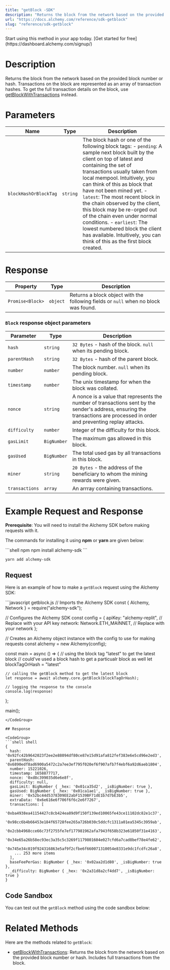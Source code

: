 ```yaml
---
title: "getBlock -SDK"
description: "Returns the block from the network based on the provided block number or hash."
url: "https://docs.alchemy.com/reference/sdk-getblock"
slug: "reference/sdk-getblock"
---
```


<Tip title="Don’t have an API key?" icon="star">
  Start using this method in your app today. [Get started for free](https://dashboard.alchemy.com/signup/)
</Tip>

# Description

Returns the block from the network based on the provided block number or hash. Transactions on the block are represented as an array of transaction hashes. To get the full transaction details on the block, use [getBlockWithTransactions](/reference/sdk-getblockwithtransactions) instead.

# Parameters

| Name                  | Type     | Description                                                                                                                                                                                                                                                                                                                                                                                                                                                                                                                                                   |
| --------------------- | -------- | ------------------------------------------------------------------------------------------------------------------------------------------------------------------------------------------------------------------------------------------------------------------------------------------------------------------------------------------------------------------------------------------------------------------------------------------------------------------------------------------------------------------------------------------------------------- |
| `blockHashOrBlockTag` | `string` | The block hash or one of the following block tags: - `pending`: A sample next block built by the client on top of latest and containing the set of transactions usually taken from local mempool. Intuitively, you can think of this as block that have not been mined yet. - `latest`: The most recent block in the chain observed by the client, this block may be re-orged out of the chain even under normal conditions. - `earliest`: The lowest numbered block the client has available. Intuitively, you can think of this as the first block created. |

# Response

| Property         | Type     | Description                                                                         |
| ---------------- | -------- | ----------------------------------------------------------------------------------- |
| `Promise<Block>` | `object` | Returns a block object with the following fields or `null` when no block was found. |

### `Block` response object parameters

| Parameter      | Type        | Description                                                                                                                                                                 |
| -------------- | ----------- | --------------------------------------------------------------------------------------------------------------------------------------------------------------------------- |
| `hash`         | `string`    | `32 Bytes` - hash of the block. `null` when its pending block.                                                                                                              |
| `parentHash`   | `string`    | `32 Bytes` - hash of the parent block.                                                                                                                                      |
| `number`       | `number`    | The block number. `null` when its pending block.                                                                                                                            |
| `timestamp`    | `number`    | The unix timestamp for when the block was collated.                                                                                                                         |
| `nonce`        | `string`    | A nonce is a value that represents the number of transactions sent by the sender's address, ensuring the transactions are processed in order and preventing replay attacks. |
| `difficulty`   | `number`    | Integer of the difficulty for this block.                                                                                                                                   |
| `gasLimit`     | `BigNumber` | The maximum gas allowed in this block.                                                                                                                                      |
| `gasUsed`      | `BigNumber` | The total used gas by all transactions in this block.                                                                                                                       |
| `miner`        | `string`    | `20 Bytes` - the address of the beneficiary to whom the mining rewards were given.                                                                                          |
| `transactions` | `array`     | An arrray containing transactions.                                                                                                                                          |

# Example Request and Response

**Prerequisite**: You will need to install the Alchemy SDK before making requests with it.

The commands for installing it using **npm** or **yarn** are given below:

<CodeGroup>
  ```shell npm
  npm install alchemy-sdk
  ```

  ```shell yarn
  yarn add alchemy-sdk
  ```
</CodeGroup>

## Request

Here is an example of how to make a `getBlock` request using the Alchemy SDK:

<CodeGroup>
  ```javascript getblock.js
  // Imports the Alchemy SDK
  const { Alchemy, Network } = require("alchemy-sdk");

  // Configures the Alchemy SDK
  const config = {
    apiKey: "alchemy-replit", // Replace with your API key
    network: Network.ETH_MAINNET, // Replace with your network
  };

  // Creates an Alchemy object instance with the config to use for making requests
  const alchemy = new Alchemy(config);

  const main = async () => {
    // using the block tag "latest" to get the latest block 
    // could've used a block hash to get a particualr block as well
    let blockTagOrHash = "latest"

    // calling the getBlock method to get the latest block
    let response = await alchemy.core.getBlock(blockTagOrHash);

    // logging the response to the console
    console.log(response)
  };

  main();
  ```
</CodeGroup>

## Response

<CodeGroup>
  ```shell shell
  {
    hash: '0x92fc42b9642023f2ee2e88094df80ce87e15d91afa812fef383e6e5cd96e2ed3',
    parentHash: '0x6890edf8ad6900a5472c2a7ee3ef795f020ef6f907afb7f4ebf6a92d6aeb1804',
    number: 15221026,
    timestamp: 1658877717,
    nonce: '0xd8c399035d6e6e8f',
    difficulty: null,
    gasLimit: BigNumber { _hex: '0x01ca35d2', _isBigNumber: true },
    gasUsed: BigNumber { _hex: '0x01ca1ae1', _isBigNumber: true },
    miner: '0x52bc44d5378309EE2abF1539BF71dE1b7d7bE3b5',
    extraData: '0x6e616e6f706f6f6c2e6f7267',
    transactions: [
      '0xba4938ea41154427c8cb424ea89d9f150f139ed10065fe43ce11102dc82e1c37',
      '0x98cc6b4b66453e184f65728fee265a726b030c5ddcfc1311a01ea5345c3959ab',
      '0x2cbb4968cce66c73f2755fe7ef177981962afa7943f658b323e61850f31e4163',
      '0x34e65a26b58ec93ec3a35c5c3269f1179801604e027cfd6a7cad8bef78e4fe62',
      '0x745e34c019f924316863e5af9f2cfbe6f660071310054e8331e9dc1fcdfc26a8',
      ... 253 more items
    ],
    baseFeePerGas: BigNumber { _hex: '0x02aa2d1d80', _isBigNumber: true },
    _difficulty: BigNumber { _hex: '0x2a31d8a2cf4dd7', _isBigNumber: true }
  }
  ```
</CodeGroup>

## Code Sandbox

You can test out the `getBlock` method using the code sandbox below:

# Related Methods

Here are the methods related to `getBlock`:

* [getBlockWithTransactions](/reference/getblockwithtransactions-sdk): Returns the block from the network based on the provided block number or hash. Includes full transactions from the block.

